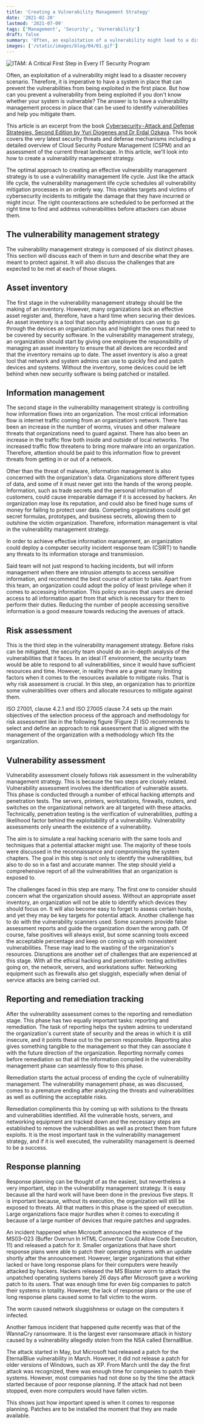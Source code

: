 ```yaml
---
title: 'Creating a Vulnerability Management Strategy'
date: '2021-02-20'
lastmod: '2021-07-09'
tags: ['Management', 'Security', 'Vurnerability']
draft: false
summary: 'Often, an exploitation of a vulnerability might lead to a disaster recovery scenario. Therefore, it is imperative to have a system in place that can prevent the vulnerabilities from being exploited in the first place.'
images: ['/static/images/blog/04/01.gif']
---
```


![ITAM: A Critical First Step in Every IT Security Program](/static/images/blog/04/01.gif)

Often, an exploitation of a vulnerability might lead to a disaster recovery scenario. Therefore, it is imperative to have a system in place that can prevent the vulnerabilities from being exploited in the first place. But how can you prevent a vulnerability from being exploited if you don't know whether your system is vulnerable? The answer is to have a vulnerability management process in place that can be used to identify vulnerabilities and help you mitigate them.

This article is an excerpt from the book [Cybersecurity - Attack and Defense Strategies, Second Edition by Yuri Diogenes and Dr Erdal Ozkaya](https://www.amazon.com/Cybersecurity-state-art-organization-cybercriminals/dp/183882779X?utm_source=zsecurity&utm_medium=referral&utm_campaign=OutreachB14858Dollar5). This book covers the very latest security threats and defense mechanisms including a detailed overview of Cloud Security Posture Management (CSPM) and an assessment of the current threat landscape. In this article, we'll look into how to create a vulnerability management strategy.

The optimal approach to creating an effective vulnerability management strategy is to use a vulnerability management life cycle. Just like the attack life cycle, the vulnerability management life cycle schedules all vulnerability mitigation processes in an orderly way. This enables targets and victims of cybersecurity incidents to mitigate the damage that they have incurred or might incur. The right counteractions are scheduled to be performed at the right time to find and address vulnerabilities before attackers can abuse them.

## The vulnerability management strategy

The vulnerability management strategy is composed of six distinct phases. This section will discuss each of them in turn and describe what they are meant to protect against. It will also discuss the challenges that are expected to be met at each of those stages.

## Asset inventory

The first stage in the vulnerability management strategy should be the making of an inventory. However, many organizations lack an effective asset register and, therefore, have a hard time when securing their devices. An asset inventory is a tool that security administrators can use to go through the devices an organization has and highlight the ones that need to be covered by security software. In the vulnerability management strategy, an organization should start by giving one employee the responsibility of managing an asset inventory to ensure that all devices are recorded and that the inventory remains up to date. The asset inventory is also a great tool that network and system admins can use to quickly find and patch devices and systems. Without the inventory, some devices could be left behind when new security software is being patched or installed.

## Information management

The second stage in the vulnerability management strategy is controlling how information flows into an organization. The most critical information flow is internet traffic coming from an organization's network. There has been an increase in the number of worms, viruses and other malware threats that organizations need to guard against. There has also been an increase in the traffic flow both inside and outside of local networks. The increased traffic flow threatens to bring more malware into an organization. Therefore, attention should be paid to this information flow to prevent threats from getting in or out of a network.

Other than the threat of malware, information management is also concerned with the organization's data. Organizations store different types of data, and some of it must never get into the hands of the wrong people. Information, such as trade secrets and the personal information of customers, could cause irreparable damage if it is accessed by hackers. An organization may lose its reputation, and could also be fined huge sums of money for failing to protect user data. Competing organizations could get secret formulas, prototypes, and business secrets, allowing them to outshine the victim organization. Therefore, information management is vital in the vulnerability management strategy.

In order to achieve effective information management, an organization could deploy a computer security incident response team (CSIRT) to handle any threats to its information storage and transmission.

Said team will not just respond to hacking incidents, but will inform management when there are intrusion attempts to access sensitive information, and recommend the best course of action to take. Apart from this team, an organization could adopt the policy of least privilege when it comes to accessing information. This policy ensures that users are denied access to all information apart from that which is necessary for them to perform their duties. Reducing the number of people accessing sensitive information is a good measure towards reducing the avenues of attack.

## Risk assessment

This is the third step in the vulnerability management strategy. Before risks can be mitigated, the security team should do an in-depth analysis of the vulnerabilities that it faces. In an ideal IT environment, the security team would be able to respond to all vulnerabilities, since it would have sufficient resources and time. However, in reality there are a great many limiting factors when it comes to the resources available to mitigate risks. That is why risk assessment is crucial. In this step, an organization has to prioritize some vulnerabilities over others and allocate resources to mitigate against them.

ISO 27001, clause 4.2.1 and ISO 27005 clause 7.4 sets up the main objectives of the selection process of the approach and methodology for risk assessment like in the following figure (Figure 2) ISO recommends to select and define an approach to risk assessment that is aligned with the management of the organization with a methodology which fits the organization.

## Vulnerability assessment

Vulnerability assessment closely follows risk assessment in the vulnerability management strategy. This is because the two steps are closely related. Vulnerability assessment involves the identification of vulnerable assets. This phase is conducted through a number of ethical hacking attempts and penetration tests. The servers, printers, workstations, firewalls, routers, and switches on the organizational network are all targeted with these attacks. Technically, penetration testing is the verification of vulnerabilities, putting a likelihood factor behind the exploitability of a vulnerability. Vulnerability assessments only unearth the existence of a vulnerability.

The aim is to simulate a real hacking scenario with the same tools and techniques that a potential attacker might use. The majority of these tools were discussed in the reconnaissance and compromising the system chapters. The goal in this step is not only to identify the vulnerabilities, but also to do so in a fast and accurate manner. The step should yield a comprehensive report of all the vulnerabilities that an organization is exposed to.

The challenges faced in this step are many. The first one to consider should concern what the organization should assess. Without an appropriate asset inventory, an organization will not be able to identify which devices they should focus on. It will also become easy to forget to assess certain hosts, and yet they may be key targets for potential attack. Another challenge has to do with the vulnerability scanners used. Some scanners provide false assessment reports and guide the organization down the wrong path. Of course, false positives will always exist, but some scanning tools exceed the acceptable percentage and keep on coming up with nonexistent vulnerabilities. These may lead to the wasting of the organization's resources. Disruptions are another set of challenges that are experienced at this stage. With all the ethical hacking and penetration- testing activities going on, the network, servers, and workstations suffer. Networking equipment such as firewalls also get sluggish, especially when denial of service attacks are being carried out.

## Reporting and remediation tracking

After the vulnerability assessment comes to the reporting and remediation stage. This phase has two equally important tasks: reporting and remediation. The task of reporting helps the system admins to understand the organization's current state of security and the areas in which it is still insecure, and it points these out to the person responsible. Reporting also gives something tangible to the management so that they can associate it with the future direction of the organization. Reporting normally comes before remediation so that all the information compiled in the vulnerability management phase can seamlessly flow to this phase.

Remediation starts the actual process of ending the cycle of vulnerability management. The vulnerability management phase, as was discussed, comes to a premature ending after analyzing the threats and vulnerabilities as well as outlining the acceptable risks.

Remediation compliments this by coming up with solutions to the threats and vulnerabilities identified. All the vulnerable hosts, servers, and networking equipment are tracked down and the necessary steps are established to remove the vulnerabilities as well as protect them from future exploits. It is the most important task in the vulnerability management strategy, and if it is well executed, the vulnerability management is deemed to be a success.

## Response planning

Response planning can be thought of as the easiest, but nevertheless a very important, step in the vulnerability management strategy. It is easy because all the hard work will have been done in the previous five steps. It is important because, without its execution, the organization will still be exposed to threats. All that matters in this phase is the speed of execution. Large organizations face major hurdles when it comes to executing it because of a large number of devices that require patches and upgrades.

An incident happened when Microsoft announced the existence of the MS03–023 (Buffer Overrun In HTML Converter Could Allow Code Execution, 11) and released a patch for it. Smaller organizations that have short response plans were able to patch their operating systems with an update shortly after the announcement. However, larger organizations that either lacked or have long response plans for their computers were heavily attacked by hackers. Hackers released the MS Blaster worm to attack the unpatched operating systems barely 26 days after Microsoft gave a working patch to its users. That was enough time for even big companies to patch their systems in totality. However, the lack of response plans or the use of long response plans caused some to fall victim to the worm.

The worm caused network sluggishness or outage on the computers it infected.

Another famous incident that happened quite recently was that of the WannaCry ransomware. It is the largest ever ransomware attack in history caused by a vulnerability allegedly stolen from the NSA called EternalBlue.

The attack started in May, but Microsoft had released a patch for the EternalBlue vulnerability in March. However, it did not release a patch for older versions of Windows, such as XP. From March until the day the first attack was recognized, there was enough time for companies to patch their systems. However, most companies had not done so by the time the attack started because of poor response planning. If the attack had not been stopped, even more computers would have fallen victim.

This shows just how important speed is when it comes to response planning. Patches are to be installed the moment that they are made available.
